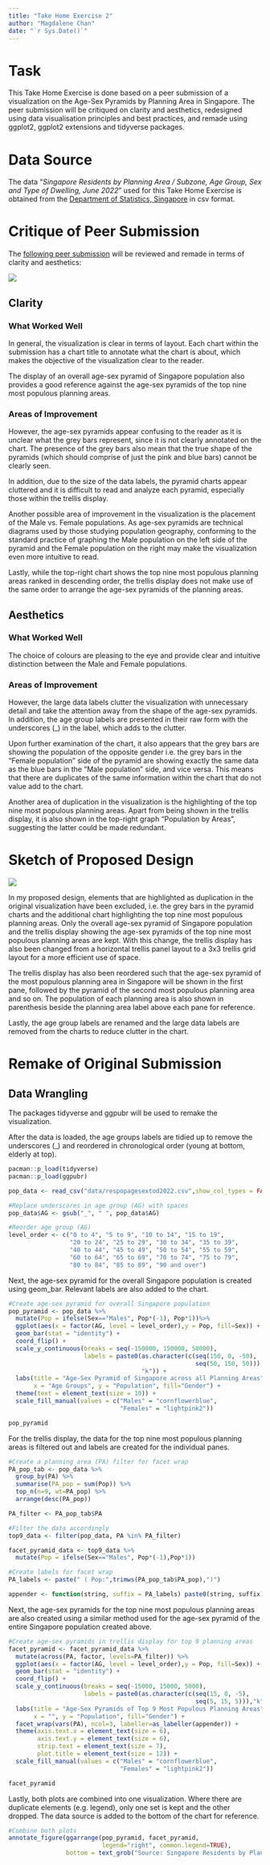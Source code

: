 ```yaml
---
title: "Take Home Exercise 2"
author: "Magdalene Chan"
date: "`r Sys.Date()`"
---
```


# Task

This Take Home Exercise is done based on a peer submission of a visualization on the Age-Sex Pyramids by Planning Area in Singapore. The peer submission will be critiqued on clarity and aesthetics, redesigned using data visualisation principles and best practices, and remade using ggplot2, ggplot2 extensions and tidyverse packages.

# Data Source

The data "*Singapore Residents by Planning Area / Subzone, Age Group, Sex and Type of Dwelling, June 2022*" used for this Take Home Exercise is obtained from the [Department of Statistics, Singapore](https://www.singstat.gov.sg/find-data/search-by-theme/population/geographic-distribution/latest-data) in csv format.

# Critique of Peer Submission

The [following peer submission](https://public.tableau.com/app/profile/ziyi3083/viz/Take-home_Ex01_Dashboard/Dashboard) will be reviewed and remade in terms of clarity and aesthetics:

![](images/image-355852776.png)

## Clarity

### What Worked Well

In general, the visualization is clear in terms of layout. Each chart within the submission has a chart title to annotate what the chart is about, which makes the objective of the visualization clear to the reader.

The display of an overall age-sex pyramid of Singapore population also provides a good reference against the age-sex pyramids of the top nine most populous planning areas.

### Areas of Improvement

However, the age-sex pyramids appear confusing to the reader as it is unclear what the grey bars represent, since it is not clearly annotated on the chart. The presence of the grey bars also mean that the true shape of the pyramids (which should comprise of just the pink and blue bars) cannot be clearly seen.

In addition, due to the size of the data labels, the pyramid charts appear cluttered and it is difficult to read and analyze each pyramid, especially those within the trellis display.

Another possible area of improvement in the visualization is the placement of the Male vs. Female populations. As age-sex pyramids are technical diagrams used by those studying population geography, conforming to the standard practice of graphing the Male population on the left side of the pyramid and the Female population on the right may make the visualization even more intuitive to read.

Lastly, while the top-right chart shows the top nine most populous planning areas ranked in descending order, the trellis display does not make use of the same order to arrange the age-sex pyramids of the planning areas.

## Aesthetics

### What Worked Well

The choice of colours are pleasing to the eye and provide clear and intuitive distinction between the Male and Female populations.

### Areas of Improvement

However, the large data labels clutter the visualization with unnecessary detail and take the attention away from the shape of the age-sex pyramids. In addition, the age group labels are presented in their raw form with the underscores (\_) in the label, which adds to the clutter.

Upon further examination of the chart, it also appears that the grey bars are showing the population of the opposite gender i.e. the grey bars in the "Female population" side of the pyramid are showing exactly the same data as the blue bars in the "Male population" side, and vice versa. This means that there are duplicates of the same information within the chart that do not value add to the chart.

Another area of duplication in the visualization is the highlighting of the top nine most populous planning areas. Apart from being shown in the trellis display, it is also shown in the top-right graph "Population by Areas", suggesting the latter could be made redundant.

# Sketch of Proposed Design

![](images/sketch.jpeg)

In my proposed design, elements that are highlighted as duplication in the original visualization have been excluded, i.e. the grey bars in the pyramid charts and the additional chart highlighting the top nine most populous planning areas. Only the overall age-sex pyramid of Singapore population and the trellis display showing the age-sex pyramids of the top nine most populous planning areas are kept. With this change, the trellis display has also been changed from a horizontal trellis panel layout to a 3x3 trellis grid layout for a more efficient use of space.

The trellis display has also been reordered such that the age-sex pyramid of the most populous planning area in Singapore will be shown in the first pane, followed by the pyramid of the second most populous planning area and so on. The population of each planning area is also shown in parenthesis beside the planning area label above each pane for reference.

Lastly, the age group labels are renamed and the large data labels are removed from the charts to reduce clutter in the chart.

# Remake of Original Submission

## Data Wrangling

The packages tidyverse and ggpubr will be used to remake the visualization.

After the data is loaded, the age groups labels are tidied up to remove the underscores (_) and reordered in chronological order (young at bottom, elderly at top).

```r
pacman::p_load(tidyverse)
pacman::p_load(ggpubr)

pop_data <- read_csv("data/respopagesextod2022.csv",show_col_types = FALSE)

#Replace underscores in age group (AG) with spaces
pop_data$AG <- gsub("_", " ", pop_data$AG)

#Reorder age group (AG)
level_order <- c("0 to 4", "5 to 9", "10 to 14", "15 to 19", 
                 "20 to 24", "25 to 29", "30 to 34", "35 to 39", 
                 "40 to 44", "45 to 49", "50 to 54", "55 to 59", 
                 "60 to 64", "65 to 69", "70 to 74", "75 to 79", 
                 "80 to 84", "85 to 89", "90 and over")
```

Next, the age-sex pyramid for the overall Singapore population is created using geom_bar. Relevant labels are also added to the chart. 

```r
#Create age-sex pyramid for overall Singapore population
pop_pyramid <- pop_data %>%
  mutate(Pop = ifelse(Sex=="Males", Pop*(-1), Pop*1))%>%
  ggplot(aes(x = factor(AG, level = level_order),y = Pop, fill=Sex)) + 
  geom_bar(stat = "identity") +
  coord_flip() +
  scale_y_continuous(breaks = seq(-150000, 150000, 50000), 
                     labels = paste0(as.character(c(seq(150, 0, -50), 
                                                    seq(50, 150, 50))),
                                     "k")) +
  labs(title = "Age-Sex Pyramid of Singapore across all Planning Areas", 
       x = "Age Groups", y = "Population", fill="Gender") + 
  theme(text = element_text(size = 10)) + 
  scale_fill_manual(values = c("Males" = "cornflowerblue",
                               "Females" = "lightpink2"))

pop_pyramid
```

For the trellis display, the data for the top nine most populous planning areas is filtered out and labels are created for the individual panes.

```r
#Create a planning area (PA) filter for facet wrap
PA_pop_tab <- pop_data %>%
  group_by(PA) %>%
  summarise(PA_pop = sum(Pop)) %>%
  top_n(n=9, wt=PA_pop) %>%
  arrange(desc(PA_pop))

PA_filter <- PA_pop_tab$PA

#Filter the data accordingly
top9_data <- filter(pop_data, PA %in% PA_filter)

facet_pyramid_data <- top9_data %>%
  mutate(Pop = ifelse(Sex=="Males", Pop*(-1),Pop*1))

#Create labels for facet wrap
PA_labels <- paste(" ( Pop:",trimws(PA_pop_tab$PA_pop),")")

appender <- function(string, suffix = PA_labels) paste0(string, suffix)
```

Next, the age-sex pyramids for the top nine most populous planning areas are also created using a similar method used for the age-sex pyramid of the entire Singapore population created above. 

```r
#Create age-sex pyramids in trellis display for top 9 planning areas
facet_pyramid <- facet_pyramid_data %>%
  mutate(across(PA, factor, levels=PA_filter)) %>%
  ggplot(aes(x = factor(AG, level = level_order),y = Pop, fill=Sex)) + 
  geom_bar(stat = "identity") +
  coord_flip() +
  scale_y_continuous(breaks = seq(-15000, 15000, 5000), 
                     labels = paste0(as.character(c(seq(15, 0, -5), 
                                                    seq(5, 15, 5))),"k")) +
  labs(title = "Age-Sex Pyramids of Top 9 Most Populous Planning Areas", 
       x = "", y = "Population", fill="Gender") +
  facet_wrap(vars(PA), ncol=3, labeller=as_labeller(appender)) + 
  theme(axis.text.x = element_text(size = 6),
        axis.text.y = element_text(size = 6),
        strip.text = element_text(size = 7),
        plot.title = element_text(size = 12)) +
  scale_fill_manual(values = c("Males" = "cornflowerblue", 
                               "Females" = "lightpink2"))

facet_pyramid
```

Lastly, both plots are combined into one visualization. Where there are duplicate elements (e.g. legend), only one set is kept and the other dropped. The data source is added to the bottom of the chart for reference.

```r
#Combine both plots
annotate_figure(ggarrange(pop_pyramid, facet_pyramid, 
                          legend="right", common.legend=TRUE),
                bottom = text_grob("Source: Singapore Residents by Planning Area / Subzone, Age Group, Sex and Type of Dwelling, June 2022. From the Department of Statistics, Singapore (2022)", size = 7))
```
